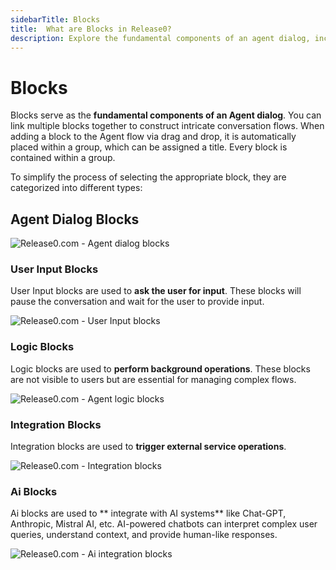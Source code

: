 ```yaml
---
sidebarTitle: Blocks
title:  What are Blocks in Release0?
description: Explore the fundamental components of an agent dialog, including user input, logic, integration, and AI blocks to create complex conversation flows in Release0.
---
```


# Blocks

Blocks serve as the **fundamental components of an Agent dialog**. You can link multiple blocks together to construct intricate conversation flows. When adding a block to the Agent flow via drag and drop, it is automatically placed within a group, which can be assigned a title. Every block is contained within a group.

To simplify the process of selecting the appropriate block, they are categorized into different types:

## Agent Dialog Blocks

<Frame style={{ maxWidth: '400px' }}>
  <img src="/images/blocks/agent-dialog.png" alt="Release0.com - Agent dialog blocks" />
</Frame>

### User Input Blocks
User Input blocks are used to **ask the user for input**. These blocks will pause the conversation and wait for the user to provide input.

<Frame style={{ maxWidth: '400px' }}>
  <img src="/images/blocks/user-input.png" alt="Release0.com - User Input blocks" />
</Frame>

### Logic Blocks
Logic blocks are used to **perform background operations**. These blocks are not visible to users but are essential for managing complex flows.

<Frame style={{ maxWidth: '600px' }}>
  <img src="/images/blocks/logic.png" alt="Release0.com - Agent logic blocks" />
</Frame>

### Integration  Blocks
Integration blocks are used to **trigger external service operations**.
<Frame style={{ maxWidth: '600px' }}>
  <img src="/images/blocks/integrations.png" alt="Release0.com - Integration blocks" />
</Frame>

### Ai Blocks
Ai blocks are used to ** integrate with AI systems** like Chat-GPT, Anthropic, Mistral AI, etc.  AI-powered chatbots can interpret complex user queries, understand context, and provide human-like responses.
<Frame style={{ maxWidth: '600px' }}>
  <img src="/images/blocks/integrations-ai.png" alt="Release0.com - Ai integration blocks" />
</Frame>